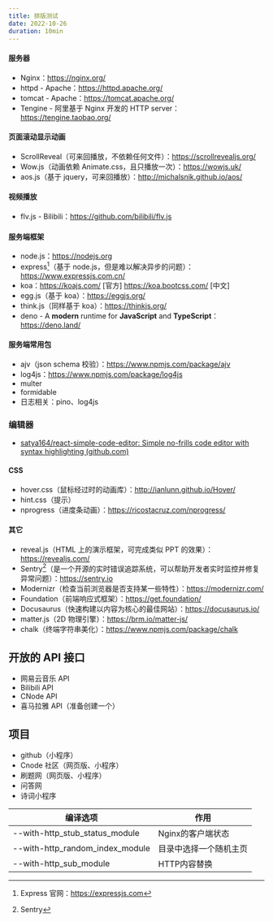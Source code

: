```yaml
---
title: 排版测试
date: 2022-10-26
duration: 10min
---
```


#### 服务器

- Nginx：https://nginx.org/
- httpd - Apache：https://httpd.apache.org/
- tomcat - Apache：https://tomcat.apache.org/
- Tengine - 阿里基于 Nginx 开发的 HTTP server：https://tengine.taobao.org/

#### 页面滚动显示动画

- ScrollReveal（可来回播放，不依赖任何文件）：https://scrollrevealjs.org/
- Wow.js（动画依赖 Animate.css，且只播放一次）：https://wowjs.uk/
- aos.js（基于 jquery，可来回播放）：http://michalsnik.github.io/aos/

#### 视频播放

- flv.js - Bilibili：https://github.com/bilibili/flv.js

#### 服务端框架

- node.js：https://nodejs.org
- express[^1]（基于 node.js，但是难以解决异步的问题）：https://www.expressjs.com.cn/
- koa：https://koajs.com/ [官方] https://koa.bootcss.com/ [中文]
- egg.js（基于 koa）：https://eggjs.org/
- think.js（同样基于 koa）：https://thinkjs.org/
- deno - A **modern** runtime for **JavaScript** and **TypeScript**：https://deno.land/

#### 服务端常用包

- ajv（json schema 校验）：https://www.npmjs.com/package/ajv
- log4js：https://www.npmjs.com/package/log4js
- multer
- formidable
- 日志相关：pino、log4js

### 编辑器

- [satya164/react-simple-code-editor: Simple no-frills code editor with syntax highlighting (github.com)](https://github.com/satya164/react-simple-code-editor)

#### CSS

- hover.css（鼠标经过时的动画库）：http://ianlunn.github.io/Hover/
- hint.css（提示）
- nprogress（进度条动画）：https://ricostacruz.com/nprogress/

#### 其它

- reveal.js（HTML 上的演示框架，可完成类似 PPT 的效果）：https://revealjs.com/
- Sentry[^2]（是一个开源的实时错误追踪系统，可以帮助开发者实时监控并修复异常问题）：https://sentry.io
- Modernizr（检查当前浏览器是否支持某一些特性）：https://modernizr.com/
- Foundation（前端响应式框架）：https://get.foundation/
- Docusaurus（快速构建以内容为核心的最佳网站）：https://docusaurus.io/
- matter.js（2D 物理引擎）：https://brm.io/matter-js/
- chalk（终端字符串美化）：https://www.npmjs.com/package/chalk

## 开放的 API 接口

- 网易云音乐 API
- Bilibili API
- CNode API
- 喜马拉雅 API（准备创建一个）

## 项目

- github（小程序）
- Cnode 社区（网页版、小程序）
- 刷题网（网页版、小程序）
- 问答网
- 诗词小程序

| 编译选项                        | 作用                   |
| ------------------------------- | ---------------------- |
| --with-http_stub_status_module  | Nginx的客户端状态      |
| --with-http_random_index_module | 目录中选择一个随机主页 |
| --with-http_sub_module          | HTTP内容替换           |

[^1]: Express 官网：https://expressjs.com
[^2]: Sentry
